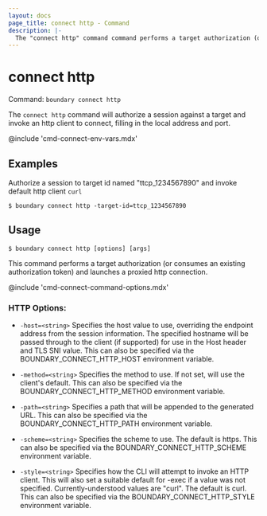 ```yaml
---
layout: docs
page_title: connect http - Command
description: |-
  The "connect http" command command performs a target authorization (or consumes an existing authorization token) and launches a proxied http connection.
---
```


# connect http

Command: `boundary connect http`

The `connect http` command will authorize a session against a target and invoke an
http client to connect, filling in the local address and port.

@include 'cmd-connect-env-vars.mdx'

## Examples

Authorize a session to target id named "ttcp_1234567890" and invoke default http client `curl`

```shell-session
$ boundary connect http -target-id=ttcp_1234567890
```

## Usage

<CodeBlockConfig hideClipboard>

```shell-session
$ boundary connect http [options] [args]
```

</CodeBlockConfig>

This command performs a target authorization (or consumes an
existing authorization token) and launches a proxied http connection.

@include 'cmd-connect-command-options.mdx'

### HTTP Options:

- `-host=<string>`
  Specifies the host value to use, overriding the endpoint address from
  the session information. The specified hostname will be passed through
  to the client (if supported) for use in the Host header and TLS SNI
  value. This can also be specified via the BOUNDARY_CONNECT_HTTP_HOST
  environment variable.

- `-method=<string>`
  Specifies the method to use. If not set, will use the client's default.
  This can also be specified via the BOUNDARY_CONNECT_HTTP_METHOD
  environment variable.

- `-path=<string>`
  Specifies a path that will be appended to the generated URL. This
  can also be specified via the BOUNDARY_CONNECT_HTTP_PATH environment
  variable.

- `-scheme=<string>`
  Specifies the scheme to use. The default is https. This can also be
  specified via the BOUNDARY_CONNECT_HTTP_SCHEME environment variable.

- `-style=<string>`
  Specifies how the CLI will attempt to invoke an HTTP client. This will
  also set a suitable default for -exec if a value was not specified.
  Currently-understood values are "curl". The default is curl. This
  can also be specified via the BOUNDARY_CONNECT_HTTP_STYLE environment
  variable.
